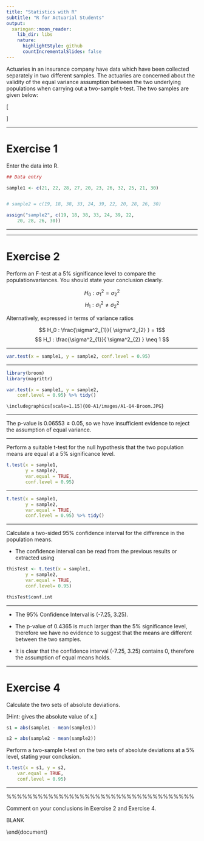 ```yaml
---
title: "Statistics with R"
subtitle: "R for Actuarial Students"
output:
  xaringan::moon_reader:
    lib_dir: libs
    nature:
      highlightStyle: github
      countIncrementalSlides: false
---
```


\noindent Actuaries in an insurance company have data which have been collected separately
in two different samples. The actuaries are concerned about the validity of the equal
variance assumption between the two underlying populations when carrying out a
two-sample t-test. The two samples are given below:

\[
\begin{array}{|c|c|}
\hline
 Sample 1:     &  21 22 28 27 20 23 26 32 25 21 30\\ \hline
 Sample 2:    & 19 18 38 33 24 39 22 20 28 26 30 \\
 \hline 
\end{array}
\]


---

Exercise 1
===========================

Enter the data into R.



```r
## Data entry

sample1 <- c(21, 22, 28, 27, 20, 23, 26, 32, 25, 21, 30)


# sample2 = c(19, 18, 38, 33, 24, 39, 22, 20, 28, 26, 30)

assign("sample2", c(19, 18, 38, 33, 24, 39, 22,
    20, 28, 26, 30))


```

---

\includegraphics[scale=1.6]{00-A1/images/A1-Q4-Samples.JPG}

---

Exercise 2
=========================


\noindent Perform an F-test at a 5\% significance level to compare the populationvariances. You should state your conclusion clearly.

$$ H_0 : \sigma^2_{1} = \sigma^2_{2} $$
$$ H_1 : \sigma^2_{1} \neq \sigma^2_{2} $$


\noindent Alternatively, expressed in terms of variance ratios

$$ H_0 : \frac{\sigma^2_{1}}{ \sigma^2_{2} } = 1$$
$$ H_1 : \frac{\sigma^2_{1}}{ \sigma^2_{2} } \neq 1 $$

---


```r
var.test(x = sample1, y = sample2, conf.level = 0.95)

```


\begin{verbatim}
  
    	F test to compare two variances
    
    data:  sample1 and sample2
    F = 0.29259, num df = 10, denom df = 10, p-value = 0.06553
    alternative hypothesis: true ratio of variances is not equal to 1
    95 percent confidence interval:
     0.07872181 1.08750577
    sample estimates:
    ratio of variances 
             0.2925926 
    
\end{verbatim} 


---

```r
library(broom)
library(magrittr)

var.test(x = sample1, y = sample2, 
    conf.level = 0.95) %>% tidy() 
```

    \includegraphics[scale=1.15]{00-A1/images/A1-Q4-Broom.JPG}

---

\noindent The p-value is $0.06553 \geq 0.05$, so we have insufficient evidence to reject the assumption of
equal variance.


---

\subsection*{Exercise 3}

\noindent Perform a suitable t-test for the null hypothesis that the two population
means are equal at a 5\% significance level.



```r
t.test(x = sample1, 
       y = sample2, 
       var.equal = TRUE, 
       conf.level = 0.95)
```


\begin{verbatim}
    	Two Sample t-test
    
    data:  sample1 and sample2
    t = -0.79396, df = 20, p-value = 0.4365
    alternative hypothesis: true difference in means is not equal to 0
    95 percent confidence interval:
     -7.254581  3.254581
    sample estimates:
    mean of x mean of y 
           25        27  
\end{verbatim}   


---


```r
t.test(x = sample1, 
       y = sample2, 
       var.equal = TRUE, 
       conf.level = 0.95) %>% tidy()


```


\includegraphics[]{00-A1/images/A1-Q4-Broom2.JPG}


--- 

\noindent Calculate a two-sided 95\% confidence interval for the difference in the
population means.


* The confidence interval can be read from the previous results or extracted using



```r

thisTest <- t.test(x = sample1, 
       y = sample2, 
       var.equal = TRUE, 
       conf.level= 0.95)

thisTest$conf.int
```


--- 


\includegraphics[scale=1.4]{00-A1/images/A1-Q4-ConfInts.JPG}

* The 95\% Confidence Interval is (-7.25, 3.25).

* The p-value of 0.4365 is much larger than the 5\% significance level, therefore we
have no evidence to suggest that the means are different between the two samples.
 
* It is clear that the confidence interval (-7.25, 3.25) contains 0, therefore 
the assumption of equal means holds.


---


Exercise 4
====================================

Calculate the two sets of absolute deviations.

 [Hint: \texttt{abs(x)} gives the absolute value of x.]
		




```r

s1 = abs(sample1 - mean(sample1))

s2 = abs(sample2 - mean(sample2))

```

\noindent Perform a two-sample t-test on the two sets of absolute deviations at a
5\% level, stating your conclusion.
\newpage 
```r

t.test(x = s1, y = s2, 
    var.equal = TRUE, 
    conf.level = 0.95)

```

---

\begin{verbatim}
    	Two Sample t-test
    
    data:  s1 and s2
    t = -2.1077, df = 20, p-value = 0.04788
    alternative hypothesis: true difference in means is not equal to 0
    95 percent confidence interval:
     -5.42646442 -0.02808103
    sample estimates:
    mean of x mean of y 
     3.272727  6.000000 

\end{verbatim}    


\newpage 



%%%%%%%%%%%%%%%%%%%%%%%%%%%%%%%%%%%%
\large 

\subsection*{Exercise 5}
\noindent Comment on your conclusions in Exercise 2 and Exercise 4.

\begin{itemize}
    \item A different approach for checking the equal variance assumption between the two
underlying populations is suggested. 

    \item It involves a two-sample t-test: for each sample, calculate the absolute deviations defined as the absolute value of the difference between each observed value and the mean of the sample. 

    \item  Apply a two-sample t-test to the two sets of absolute deviations. 

    \item  The idea is that if the samples have equal variances, then the absolute deviations will have the same mean for both samples.
\end{itemiz e}


%%%%%%%%%%%%%%%%%%%%%%%%%%%%%%%%%%%%
\large 

\subsection*{Exercise 6}

\noindent Comment on whether or not the equality of the population means can still be tested.

\begin{itemize}
    \item The p-value 0.04788 is slightly less than 5\%, so we reject the hypothesis of equal mean of the absolute deviations and therefore the equal variance assumption in the original data.

    \item The tests in Exercise 2 and Exercise 4 give different results but the p-values are quite similar.

    \item We would need to find an appropriate test that allows for the variances to be different
and compare with the tests carried in Exercise 3.
\end{itemize}

\newpage
BLANK

\end{document}
